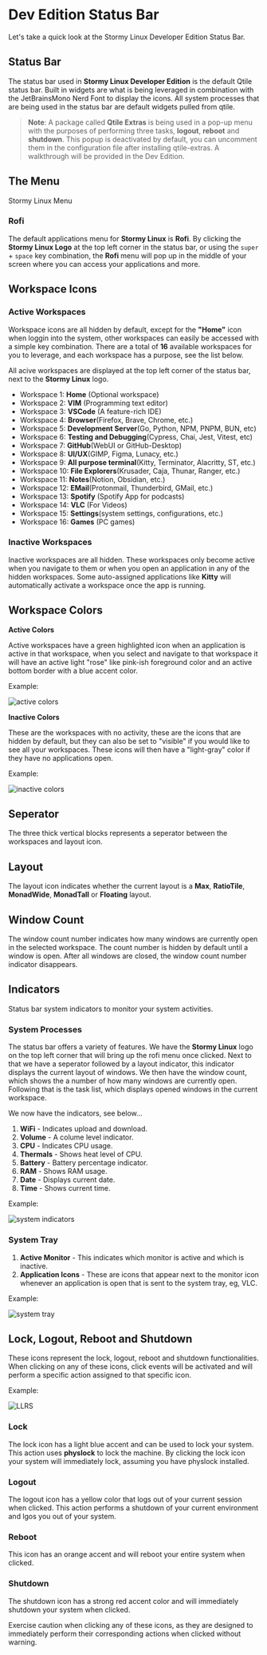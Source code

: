 
# Dev Edition Status Bar

Let's take a quick look at the Stormy Linux Developer Edition Status Bar. 

## Status Bar

The status bar used in **Stormy Linux Developer Edition** is the default Qtile status bar. Built in widgets are what is being leveraged in combination with the JetBrainsMono Nerd Font to display the icons. All system processes that are being used in the status bar are default widgets pulled from qtile.

> **Note**: A package called **Qtile Extras** is being used in a pop-up menu with the purposes of performing three tasks, **logout**, **reboot** and **shutdown**. This popup is deactivated by default, you can uncomment them in the configuration file after installing qtile-extras. A walkthrough will be provided in the Dev Edition.

## The Menu

Stormy Linux Menu

### Rofi

The default applications menu for **Stormy Linux** is **Rofi**. By clicking the **Stormy Linux Logo** at the top left corner in the status bar, or using the `super` + `space` key combination, the **Rofi** menu will pop up in the middle of your screen where you can access your applications and more.

## Workspace Icons

### Active Workspaces

Workspace icons are all hidden by default, except for the **"Home"** icon when loggin into the system, other workspaces can easily be accessed with a simple key combination. There are a total of **16** available workspaces for you to leverage, and each workspace has a purpose, see the list below.

All acive workspaces are displayed at the top left corner of the status bar, next to the **Stormy Linux** logo.

- Workspace 1: **Home** (Optional workspace)
- Workspace 2: **VIM** (Programming text editor)
- Workspace 3: **VSCode** (A feature-rich IDE)
- Workspace 4: **Browser**(Firefox, Brave, Chrome, etc.)
- Workspace 5: **Development Server**(Go, Python, NPM, PNPM, BUN, etc)
- Workspace 6: **Testing and Debugging**(Cypress, Chai, Jest, Vitest, etc)
- Workspace 7: **GitHub**(WebUI or GitHub-Desktop)
- Workspace 8: **UI/UX**(GIMP, Figma, Lunacy, etc.)
- Workspace 9: **All purpose terminal**(Kitty, Terminator, Alacritty, ST, etc.)
- Workspace 10: **File Explorers**(Krusader, Caja, Thunar, Ranger, etc.)
- Workspace 11: **Notes**(Notion, Obsidian, etc.)
- Workspace 12: **EMail**(Protonmail, Thunderbird, GMail, etc.)
- Workspace 13: **Spotify** (Spotify App for podcasts)
- Workspace 14: **VLC** (For Videos)
- Workspace 15: **Settings**(system settings, configurations, etc.)
- Workspace 16: **Games** (PC games)

### Inactive Workspaces

Inactive workspaces are all hidden. These workspaces only become active when you navigate to them or when you open an application in any of the hidden workspaces. Some auto-assigned applications like **Kitty** will automatically activate a workspace once the app is running.

## Workspace Colors

**Active Colors**

Active workspaces have a green highlighted icon when an application is active in that workspace, when you select and navigate to that workspace it will have an active light "rose" like pink-ish foreground color and an active bottom border with a blue accent color.

Example:

<Image src={ac} alt="active colors"/>


**Inactive Colors**

These are the workspaces with no activity, these are the icons that are hidden by default, but they can also be set to "visible" if you would like to see all your workspaces. These icons will then have a "light-gray" color if they have no applications open.

Example:

<Image src={ic} alt="inactive colors"/>


## Seperator

The three thick vertical blocks represents a seperator between the workspaces and layout icon.

## Layout

The layout icon indicates whether the current layout is a **Max**, **RatioTile**, **MonadWide**, **MonadTall** or **Floating** layout.

## Window Count

The window count number indicates how many windows are currently open in the selected workspace. The count number is hidden by default until a window is open. After all windows are closed, the window count number indicator disappears.

## Indicators

Status bar system indicators to monitor your system activities.

### System Processes

The status bar offers a variety of features. We have the **Stormy Linux** logo on the top left corner that will bring up the rofi menu once clicked. Next to that we have a seperator followed by a layout indicator, this indicator displays the current layout of windows. We then have the window count, which shows the a number of how many windows are currently open. Following that is the task list, which displays opened windows in the current workspace.

We now have the indicators, see below...

1. **WiFi** - Indicates upload and download.
2. **Volume** - A colume level indicator.
3. **CPU** - Indicates CPU usage.
3. **Thermals** - Shows heat level of CPU.
4. **Battery** - Battery percentage indicator.
5. **RAM** - Shows RAM usage.
6. **Date** - Displays current date.
7. **Time** - Shows current time.

Example:

<Image src={si} alt="system indicators"/>


### System Tray

1. **Active Monitor** - This indicates which monitor is active and which is inactive.
2. **Application Icons** - These are icons that appear next to the monitor icon whenever an application is open that is sent to the system tray, eg, VLC.

Example:

<Image src={systray} alt="system tray"/>


## Lock, Logout, Reboot and Shutdown

These icons represent the lock, logout, reboot and shutdown functionalities. When clicking on any of these icons, click events will be activated and will perform a specific action assigned to that specific icon.

Example:

<Image src={llrs} alt="LLRS"/>


### Lock

The lock icon has a light blue accent and can be used to lock your system. This action uses **physlock** to lock the machine. By clicking the lock icon your system will immediately lock, assuming you have physlock installed.

### Logout

The logout icon has a yellow color that logs out of your current session when clicked. This action performs a shutdown of your current environment and lgos you out of your system.

### Reboot

This icon has an orange accent and will reboot your entire system when clicked.

### Shutdown

The shutdown icon has a strong red accent color and will immediately shutdown your system when clicked.


Exercise caution when clicking any of these icons, as they are designed to immediately perform their corresponding actions when clicked without warning.